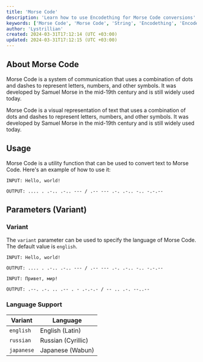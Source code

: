 ```yaml
---
title: 'Morse Code'
description: 'Learn how to use Encodething for Morse Code conversions'
keywords: ['Morse Code', 'Morse Code', 'String', 'Encodething', 'Encodething']
author: 'Lystrillian'
created: 2024-03-31T17:12:14 (UTC +03:00)
updated: 2024-03-31T17:12:15 (UTC +03:00)
---
```


## About Morse Code

Morse Code is a system of communication that uses a combination of dots and dashes to represent letters, numbers, and other symbols. It was developed by Samuel Morse in the mid-19th century and is still widely used today.

Morse Code is a visual representation of text that uses a combination of dots and dashes to represent letters, numbers, and other symbols. It was developed by Samuel Morse in the mid-19th century and is still widely used today.

## Usage

Morse Code is a utility function that can be used to convert text to Morse Code. Here's an example of how to use it:

```
INPUT: Hello, world!

OUTPUT: .... . .-.. .-.. --- / .-- --- .-. .-.. -.. -.-.--
```

## Parameters (Variant)

### Variant

The `variant` parameter can be used to specify the language of Morse Code. The default value is `english`.

```
INPUT: Hello, world!

OUTPUT: .... . .-.. .-.. --- / .-- --- .-. .-.. -.. -.-.--
```

```
INPUT: Привет, мир!

OUTPUT: .--. .-. .. .-- . - .-.-.- / -- .. .-. --..--
```

### Language Support

| Variant | Language |
| --- | --- |
| `english` | English (Latin) |
| `russian` | Russian (Cyrillic) |
| `japanese` | Japanese (Wabun) |
